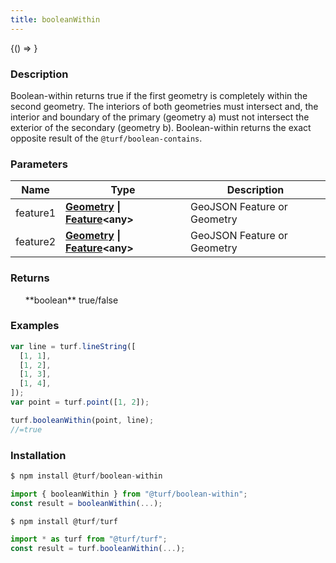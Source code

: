 ```yaml
---
title: booleanWithin
---
```



<!-- Expose turf as global var for experimenting in the browser console -->

<BrowserOnly>{() => <WindowTurfGlobal turf={turf} />}</BrowserOnly>

### Description

Boolean-within returns true if the first geometry is completely within the second geometry.
The interiors of both geometries must intersect and, the interior and boundary of the primary (geometry a)
must not intersect the exterior of the secondary (geometry b).
Boolean-within returns the exact opposite result of the `@turf/boolean-contains`.

### Parameters

| Name     | Type                                                                                                                                 | Description                 |
| -------- | ------------------------------------------------------------------------------------------------------------------------------------ | --------------------------- |
| feature1 | **[Geometry](https://tools.ietf.org/html/rfc7946#section-3.1) \| [Feature](https://tools.ietf.org/html/rfc7946#section-3.2)\<any\>** | GeoJSON Feature or Geometry |
| feature2 | **[Geometry](https://tools.ietf.org/html/rfc7946#section-3.1) \| [Feature](https://tools.ietf.org/html/rfc7946#section-3.2)\<any\>** | GeoJSON Feature or Geometry |

### Returns

<ul>
  **boolean** true/false

</ul>

### Examples

```javascript
var line = turf.lineString([
  [1, 1],
  [1, 2],
  [1, 3],
  [1, 4],
]);
var point = turf.point([1, 2]);

turf.booleanWithin(point, line);
//=true
```

### Installation

```javascript
$ npm install @turf/boolean-within

import { booleanWithin } from "@turf/boolean-within";
const result = booleanWithin(...);
```

```javascript
$ npm install @turf/turf

import * as turf from "@turf/turf";
const result = turf.booleanWithin(...);
```
